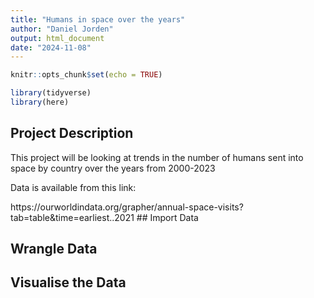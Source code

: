 ```yaml
---
title: "Humans in space over the years"
author: "Daniel Jorden"
output: html_document
date: "2024-11-08"
---
```


```r
knitr::opts_chunk$set(echo = TRUE)

library(tidyverse)
library(here)

```

## Project Description

This project will be looking at  trends in the number of humans sent into space by country over the years from 2000-2023

Data is available from this link:

https://ourworldindata.org/grapher/annual-space-visits?tab=table&time=earliest..2021
## Import Data

## Wrangle Data

## Visualise the Data